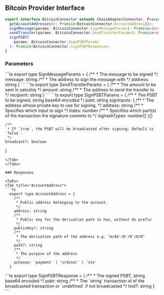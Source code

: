 ## Bitcoin Provider Interface

```ts
export interface BitcoinConnector extends ChainAdapterConnector, Provider {
  getAccountAddresses(): Promise<BitcoinConnector.AccountAddress[]>;
  signMessage(params: BitcoinConnector.SignMessageParams): Promise<string>;
  sendTransfer(params: BitcoinConnector.SendTransferParams): Promise<string>;
  signPSBT(
    params: BitcoinConnector.SignPSBTParams
  ): Promise<BitcoinConnector.SignPSBTResponse>;
}
```

### Parameters

<Tabs>
<Tab title="SignMessageParams">
```ts
  export type SignMessageParams = {
    /**
     * The message to be signed
     */
    message: string
    /**
     * The address to sign the message with
     */
    address: string
  }
```
</Tab>
<Tab title="SendTransferParams">
```ts
  export type SendTransferParams = {
    /**
     * The amount to be sent in satoshis
     */
    amount: string
    /**
     * The address to send the transfer to
     */
    recipient: string
  }
```
</Tab>
<Tab title="SignPSBTParams">
```ts
  export type SignPSBTParams = {
    /**
     * The PSBT to be signed, string base64 encoded
     */
    psbt: string
    signInputs: {
      /**
       * The address whose private key to use for signing.
       */
      address: string
      /**
       * Specifies which input to sign
       */
      index: number
      /**
       * Specifies which part(s) of the transaction the signature commits to
       */
      sighashTypes: number[]
    }[]

    /**
     * If `true`, the PSBT will be broadcasted after signing. Default is `false`.
     */
    broadcast?: boolean

}

````
</Tab>
</Tabs>

### Responses

<Tabs>
<Tab title="AccountAddress">
```ts
  export type AccountAddress = {
    /**
     * Public address belonging to the account.
     */
    address: string
    /**
     * Public key for the derivation path in hex, without 0x prefix
     */
    publicKey?: string
    /**
     * The derivation path of the address e.g. "m/84'/0'/0'/0/0"
     */
    path?: string
    /**
     * The purpose of the address
     */
    purpose: 'payment' | 'ordinal' | 'stx'
  }
````

</Tab>
<Tab title="SignPSBTResponse">
```ts
  export type SignPSBTResponse = {
    /**
     * The signed PSBT, string base64 encoded
     */
    psbt: string
    /**
     * The `string` transaction id of the broadcasted transaction or `undefined` if not broadcasted
     */
    txid?: string
  }
```
</Tab>
</Tabs>
